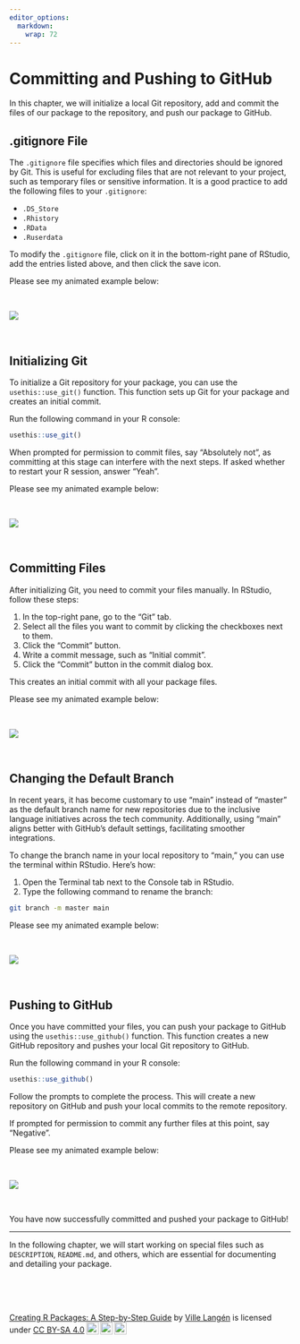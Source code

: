 ```yaml
---
editor_options: 
  markdown: 
    wrap: 72
---
```


# Committing and Pushing to GitHub

In this chapter, we will initialize a local Git repository, add and
commit the files of our package to the repository, and push our package
to GitHub.

## .gitignore File

The `.gitignore` file specifies which files and directories should be
ignored by Git. This is useful for excluding files that are not relevant
to your project, such as temporary files or sensitive information. It is
a good practice to add the following files to your `.gitignore`:

-   `.DS_Store`
-   `.Rhistory`
-   `.RData`
-   `.Ruserdata`

To modify the `.gitignore` file, click on it in the bottom-right pane of
RStudio, add the entries listed above, and then click the save icon.

Please see my animated example below:

\

![](images/modify_gitignore-01.gif)

\

## Initializing Git

To initialize a Git repository for your package, you can use the
`usethis::use_git()` function. This function sets up Git for your
package and creates an initial commit.

Run the following command in your R console:

``` r
usethis::use_git()
```

When prompted for permission to commit files, say "Absolutely not", as
committing at this stage can interfere with the next steps. If asked
whether to restart your R session, answer "Yeah".

Please see my animated example below:

\

![](images/initialize_git-01.gif)

\

## Committing Files

After initializing Git, you need to commit your files manually. In
RStudio, follow these steps:

1.  In the top-right pane, go to the "Git" tab.
2.  Select all the files you want to commit by clicking the checkboxes
    next to them.
3.  Click the "Commit" button.
4.  Write a commit message, such as "Initial commit".
5.  Click the "Commit" button in the commit dialog box.

This creates an initial commit with all your package files.

Please see my animated example below:

\

![](images/initial_commit-01.gif)

\

## Changing the Default Branch

In recent years, it has become customary to use "main" instead of
"master" as the default branch name for new repositories due to the
inclusive language initiatives across the tech community. Additionally,
using "main" aligns better with GitHub's default settings, facilitating
smoother integrations.

To change the branch name in your local repository to "main," you can
use the terminal within RStudio. Here's how:

1.  Open the Terminal tab next to the Console tab in RStudio.
2.  Type the following command to rename the branch:

``` bash
git branch -m master main
```

Please see my animated example below:

\

![](images/master_to_main-01.gif)

\

## Pushing to GitHub

Once you have committed your files, you can push your package to GitHub
using the `usethis::use_github()` function. This function creates a new
GitHub repository and pushes your local Git repository to GitHub.

Run the following command in your R console:

``` r
usethis::use_github()
```

Follow the prompts to complete the process. This will create a new
repository on GitHub and push your local commits to the remote
repository.

If prompted for permission to commit any further files at this point, say "Negative".

Please see my animated example below:

\

![](images/use_github-01.gif)

\

You have now successfully committed and pushed your package to GitHub!

---

In the following chapter, we will start working on special files such as `DESCRIPTION`, `README.md`, and others, which are essential for documenting and detailing your package.

\
\
\

<p xmlns:cc="http://creativecommons.org/ns#" xmlns:dct="http://purl.org/dc/terms/">

<a property="dct:title" rel="cc:attributionURL" href="https://creating-r-packages.netlify.app">Creating
R Packages: A Step-by-Step Guide</a> by
<a rel="cc:attributionURL dct:creator" property="cc:attributionName" href="https://www.linkedin.com/in/ville-langen/">Ville
Langén</a> is licensed under
<a href="https://creativecommons.org/licenses/by-sa/4.0/?ref=chooser-v1" target="_blank" rel="license noopener noreferrer" style="display:inline-block;">CC
BY-SA
4.0<img src="https://mirrors.creativecommons.org/presskit/icons/cc.svg?ref=chooser-v1" style="height:22px!important;margin-left:3px;vertical-align:text-bottom;"/><img src="https://mirrors.creativecommons.org/presskit/icons/by.svg?ref=chooser-v1" style="height:22px!important;margin-left:3px;vertical-align:text-bottom;"/><img src="https://mirrors.creativecommons.org/presskit/icons/sa.svg?ref=chooser-v1" style="height:22px!important;margin-left:3px;vertical-align:text-bottom;"/></a>

</p>
